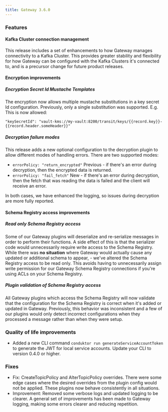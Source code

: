 ```yaml
---
title: Gateway 3.6.0
---
```


### Features

#### Kafka Cluster connection management

This release includes a set of enhancements to how Gateway manages connectivity to a Kafka Cluster. This provides greater stability and flexibility for how Gateway can be configured with the Kafka Clusters it's connected to, and is a precursor change for future product releases.

#### Encryption improvements

##### Encryption Secret Id Mustache Templates

The encryption now allows multiple mustache substitutions in a key secret Id configuration. Previously, only a single substitution was supported. E.g. This is now allowed:

`"keySecretId": "vault-kms://my-vault:8200/transit/keys/{{record.key}}-{{record.header.someHeader}}"`


##### Decryption failure modes

This release adds a new optional configuration to the decryption plugin to allow different modes of handling errors. There are two supported modes:

* `errorPolicy: "return_encrypted"` Previous - if there's an error during decryption, then the encrypted data is returned.
* `errorPolicy: "fail_fetch"` New - if there's an error during decryption, then the fetch that was reading the data is failed and the client will receive an error.

In both cases, we have enhanced the logging, so issues during decryption are more fully reported. 

#### Schema Registry access improvements

##### Read only Schema Registry access

Some of our Gateway plugins will deserialize and re-serialize messages in order to perform their functions. A side effect of this is that the serializer code would unnecessarily require write access to the Schema Registry. While there was **no situation** where Gateway would actually cause any updated or additional schema to appear, - we've altered the Schema Registry access to be read only. This avoids having to unnecessarily assign write permission for our Gateway Schema Registry connections if you're using ACLs on your Schema Registry.

##### Plugin validation of Schema Registry access

All Gateway plugins which access the Schema Registry will now validate that the configuration for the Schema Registry is correct when it's added or updated in Gateway. Previously, this behavior was inconsistent and a few of our plugins would only detect incorrect configurations when they processed a message rather than when they were setup.


### Quality of life improvements

- Added a new CLI command `conduktor run generateServiceAccountToken` to generate the JWT for local service accounts. Update your CLI to version 0.4.0 or higher.

### Fixes

- Fix: CreateTopicPolicy and AlterTopicPolicy overrides. There were some edge cases where the desired overrides from the plugin config would not be applied. These plugins now behave consistently in all situations.
- Improvement: Removed some verbose logs and updated logging to be clearer. A general set of improvements has been made to Gateway logging, making some errors clearer and reducing repetition. 